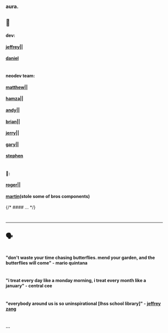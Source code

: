 ### aura. 

<h2> 👥 </h2>

<div className="flex items-baseline gap-2">
  <h4 className="italic">dev:</h4>
  <h4 className="m-0"><a href="https://www.jeffreyzang.com/" target="_blank">jeffrey</a><span className="ml-2">||</span></h4>
  <h4 className="m-0"><a href="https://danielzh.dev/" target="_blank">daniel</a></h4>
</div>

#
<div className="flex items-baseline gap-2">
  <h4 className="italic m-0">neodev team:</h4>
  <h4 className="m-0"><a href="https://www.linkedin.com/in/matthewsingerr/" target="_blank">matthew</a><span className="ml-2">||</span></h4>
  <h4 className="m-0"><a href="https://www.linkedin.com/in/hamzakammar/" target="_blank">hamza</a><span className="ml-2">||</span></h4>
  <h4 className="m-0"><a href="https://www.linkedin.com/in/andy-duong-380521300/" target="_blank">andy</a><span className="ml-2">||</span></h4>
  <h4 className="m-0"><a href="https://www.linkedin.com/in/brian-tram/" target="_blank">brian</a><span className="ml-2">||</span></h4>
  <h4 className="m-0"><a href="https://www.linkedin.com/in/jerry-liu-28464b268/" target="_blank">jerry</a><span className="ml-2">||</span></h4>
  <h4 className="m-0"><a href="https://www.linkedin.com/in/numberonelinkeriner/" target="_blank">gary</a><span className="ml-2">||</span></h4>
  <h4 className="m-0"><a href="https://www.linkedin.com/in/stephen-chen-0431b7297/" target="_blank">stephen</a></h4>
</div>

#

<div className="flex items-baseline gap-2">
  <h4>🐐:</h4>
  <h4 className="m-0"><a href="https://www.linkedin.com/in/roger-kirkness/" target="_blank">roger</a><span className="ml-2">||</span></h4>
  <h4 className="m-0"><a href="https://martinsit.ca/" target="_blank">martin</a><span className="no-underline ml-1">(stole some of bros components)</span></h4>
</div>

{/* #### ... */}

#

<hr/>

<h2> 🗣️ </h2>

#
#### "don't waste your time chasing butterflies. mend your garden, and the butterflies will come" - mario quintana

#
#### "i treat every day like a monday morning, i treat every month like a january" - central cee

#
#### "everybody around us is so uninspirational [lhss school library]" - [jeffrey zang](https://www.jeffreyzang.com/)

#
#### ...
